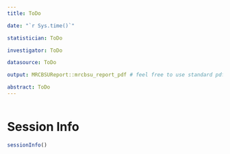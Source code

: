 ---
title: ToDo

date: "`r Sys.time()`"

statistician: ToDo

investigator: ToDo

datasource: ToDo

output: MRCBSUReport::mrcbsu_report_pdf # feel free to use standard pdf_document

abstract: ToDo
---

```{r setup-chunk, include=FALSE}
```





# Session Info

```{r}
sessionInfo()
``` 
